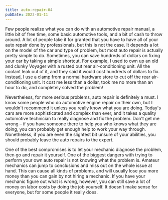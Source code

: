 ```yaml
---
title: auto-repair-04
pubDate: 2023-01-11
---
```


Few people realize what you can do with an automotive repair manual, a little bit of free time, some basic automotive tools, and a bit of cash to throw around. A lot of people take it for granted that you have to have all of your auto repair done by professionals, but this is not the case. It depends a lot on the model of the car and type of problem, but most auto repair is actually pretty simple to do. Sometimes, you can save hundreds of dollars on fixing your car by taking a simple shortcut. For example, I used to own up an old and clunky Voyager with a rusted out rear air-conditioning unit. All the coolant leak out of it, and they said it would cost hundreds of dollars to fix. Instead, I use a clamp from a normal hardware store to cut off the rear air-conditioning unit. It cost me less than a dollar, took me no more than an hour to do, and completely solved the problem!

Nevertheless, for more serious problems, auto repair is definitely a must. I know some people who do automotive engine repair on their own, but I wouldn't recommend it unless you really know what you are doing. Today's cars are more sophisticated and complex than ever, and it takes a quality automotive technician to really diagnose and fix the problem. Don't get me wrong – if you have someone there to help you who knows what they are doing, you can probably get enough help to work your way through. Nonetheless, if you are even the slightest bit unsure of your abilities, you should probably leave the auto repairs to the expert.

One of the best compromises is to let your mechanic diagnose the problem, then go and repair it yourself. One of the biggest dangers with trying to perform your own auto repair is not knowing what the problem is. Amateur mechanics can jump to conclusions and miss out on the whole issue at hand. This can cause all kinds of problems, and will usually lose you more money than you can gain by not hiring a mechanic. If you have your mechanic figure out what is wrong, however, you can still save a lot of money on labor costs by doing the job yourself. It doesn't make sense for everyone, but for some people it really does.